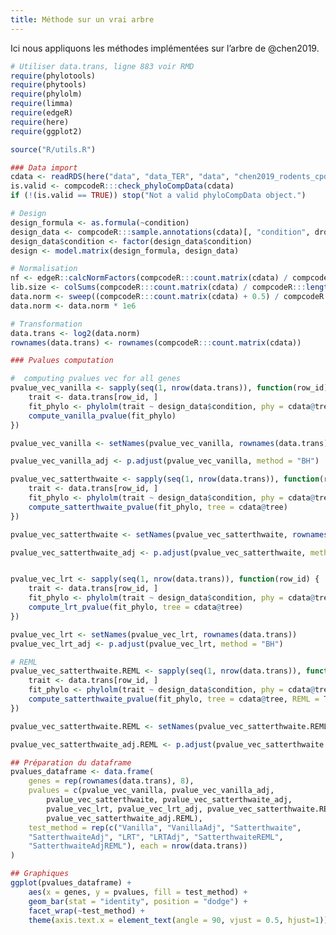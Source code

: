 ```yaml
---
title: Méthode sur un vrai arbre
---
```


Ici nous appliquons les méthodes implémentées sur l'arbre de @chen2019.

```r
# Utiliser data.trans, ligne 883 voir RMD
require(phylotools)
require(phytools)
require(phylolm)
require(limma)
require(edgeR)
require(here)
require(ggplot2)

source("R/utils.R")
```

```r
### Data import
cdata <- readRDS(here("data", "data_TER", "data", "chen2019_rodents_cpd.rds"))
is.valid <- compcodeR:::check_phyloCompData(cdata)
if (!(is.valid == TRUE)) stop("Not a valid phyloCompData object.")

# Design
design_formula <- as.formula(~condition)
design_data <- compcodeR:::sample.annotations(cdata)[, "condition", drop = FALSE]
design_data$condition <- factor(design_data$condition)
design <- model.matrix(design_formula, design_data)

# Normalisation
nf <- edgeR::calcNormFactors(compcodeR:::count.matrix(cdata) / compcodeR:::length.matrix(cdata), method = "TMM")
lib.size <- colSums(compcodeR:::count.matrix(cdata) / compcodeR:::length.matrix(cdata)) * nf
data.norm <- sweep((compcodeR:::count.matrix(cdata) + 0.5) / compcodeR:::length.matrix(cdata), 2, lib.size + 1, "/")
data.norm <- data.norm * 1e6

# Transformation
data.trans <- log2(data.norm)
rownames(data.trans) <- rownames(compcodeR:::count.matrix(cdata))
```

```r
### Pvalues computation

#  computing pvalues vec for all genes
pvalue_vec_vanilla <- sapply(seq(1, nrow(data.trans)), function(row_id) {
    trait <- data.trans[row_id, ]
    fit_phylo <- phylolm(trait ~ design_data$condition, phy = cdata@tree, measurement_error = TRUE)
    compute_vanilla_pvalue(fit_phylo)
})

pvalue_vec_vanilla <- setNames(pvalue_vec_vanilla, rownames(data.trans))

pvalue_vec_vanilla_adj <- p.adjust(pvalue_vec_vanilla, method = "BH")

pvalue_vec_satterthwaite <- sapply(seq(1, nrow(data.trans)), function(row_id) {
    trait <- data.trans[row_id, ]
    fit_phylo <- phylolm(trait ~ design_data$condition, phy = cdata@tree, measurement_error = TRUE)
    compute_satterthwaite_pvalue(fit_phylo, tree = cdata@tree)
})

pvalue_vec_satterthwaite <- setNames(pvalue_vec_satterthwaite, rownames(data.trans))

pvalue_vec_satterthwaite_adj <- p.adjust(pvalue_vec_satterthwaite, method = "BH")


pvalue_vec_lrt <- sapply(seq(1, nrow(data.trans)), function(row_id) {
    trait <- data.trans[row_id, ]
    fit_phylo <- phylolm(trait ~ design_data$condition, phy = cdata@tree, measurement_error = TRUE)
    compute_lrt_pvalue(fit_phylo, tree = cdata@tree)
})

pvalue_vec_lrt <- setNames(pvalue_vec_lrt, rownames(data.trans))
pvalue_vec_lrt_adj <- p.adjust(pvalue_vec_lrt, method = "BH")

# REML
pvalue_vec_satterthwaite.REML <- sapply(seq(1, nrow(data.trans)), function(row_id) {
    trait <- data.trans[row_id, ]
    fit_phylo <- phylolm(trait ~ design_data$condition, phy = cdata@tree, measurement_error = TRUE)
    compute_satterthwaite_pvalue(fit_phylo, tree = cdata@tree, REML = TRUE)
})

pvalue_vec_satterthwaite.REML <- setNames(pvalue_vec_satterthwaite.REML, rownames(data.trans))

pvalue_vec_satterthwaite_adj.REML <- p.adjust(pvalue_vec_satterthwaite.REML, method = "BH")
```

```r
## Préparation du dataframe
pvalues_dataframe <- data.frame(
    genes = rep(rownames(data.trans), 8),
    pvalues = c(pvalue_vec_vanilla, pvalue_vec_vanilla_adj, 
        pvalue_vec_satterthwaite, pvalue_vec_satterthwaite_adj, 
        pvalue_vec_lrt, pvalue_vec_lrt_adj, pvalue_vec_satterthwaite.REML, 
        pvalue_vec_satterthwaite_adj.REML),
    test_method = rep(c("Vanilla", "VanillaAdj", "Satterthwaite", 
    "SatterthwaiteAdj", "LRT", "LRTAdj", "SatterthwaiteREML", 
    "SatterthwaiteAdjREML"), each = nrow(data.trans))
)
```

```r
## Graphiques
ggplot(pvalues_dataframe) +
    aes(x = genes, y = pvalues, fill = test_method) +
    geom_bar(stat = "identity", position = "dodge") +
    facet_wrap(~test_method) +
    theme(axis.text.x = element_text(angle = 90, vjust = 0.5, hjust=1))
```

